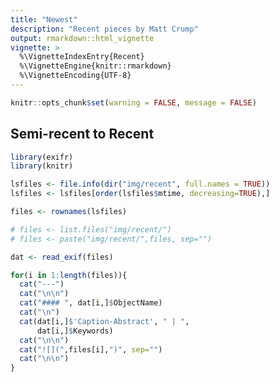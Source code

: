 ```yaml
---
title: "Newest"
description: "Recent pieces by Matt Crump"
output: rmarkdown::html_vignette
vignette: >
  %\VignetteIndexEntry{Recent}
  %\VignetteEngine{knitr::rmarkdown}
  %\VignetteEncoding{UTF-8}
---
```



```r
knitr::opts_chunk$set(warning = FALSE, message = FALSE)
```

## Semi-recent to Recent

```r
library(exifr)
library(knitr)

lsfiles <- file.info(dir("img/recent", full.names = TRUE))
lsfiles <- lsfiles[order(lsfiles$mtime, decreasing=TRUE),]

files <- rownames(lsfiles)

# files <- list.files("img/recent/")
# files <- paste("img/recent/",files, sep="")

dat <- read_exif(files)

for(i in 1:length(files)){
  cat("---")
  cat("\n\n")
  cat("#### ", dat[i,]$ObjectName)
  cat("\n")
  cat(dat[i,]$'Caption-Abstract', " | ",
      dat[i,]$Keywords)
  cat("\n\n")
  cat("![](",files[i],")", sep="")
  cat("\n\n")
}
```




